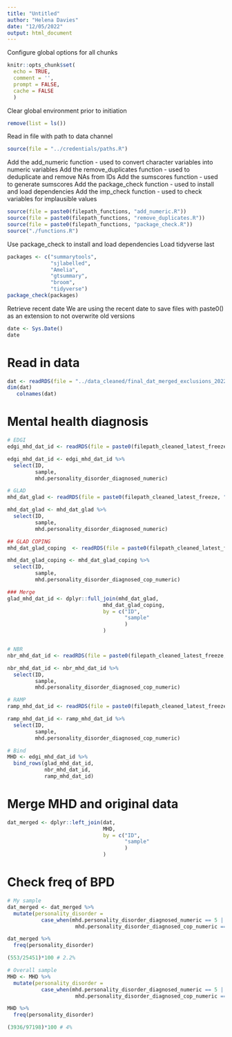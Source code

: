 ```yaml
---
title: "Untitled"
author: "Helena Davies"
date: "12/05/2022"
output: html_document
---
```


Configure global options for all chunks
```r
knitr::opts_chunk$set(
  echo = TRUE,
  comment = '',
  prompt = FALSE,
  cache = FALSE
  )
```

Clear global environment prior to initiation
```r
remove(list = ls())
```

Read in file with path to data channel
```r
source(file = "../credentials/paths.R")
```

Add the add_numeric function - used to convert character variables into numeric variables
Add the remove_duplicates function - used to deduplicate and remove NAs from IDs
Add the sumscores function - used to generate sumscores
Add the package_check function - used to install and load dependencies
Add the imp_check function - used to check variables for implausible values
```r
source(file = paste0(filepath_functions, "add_numeric.R"))
source(file = paste0(filepath_functions, "remove_duplicates.R"))
source(file = paste0(filepath_functions, "package_check.R"))
source("./functions.R")
```

Use package_check to install and load dependencies
Load tidyverse last
```r
packages <- c("summarytools",
              "sjlabelled",
              "Amelia",
              "gtsummary",
              "broom",
              "tidyverse")
package_check(packages)
```

Retrieve recent date
We are using the recent date to save files with paste0() as an extension to not overwrite old versions
```r
date <- Sys.Date()
date
```

# Read in data
```r
dat <- readRDS(file = "../data_cleaned/final_dat_merged_exclusions_2022-05-11.rds")
dim(dat)
   colnames(dat)
```

# Mental health diagnosis
```r
# EDGI
edgi_mhd_dat_id <- readRDS(file = paste0(filepath_cleaned_latest_freeze, "edgi/clinical/mhd_edgi_clean.rds"))

edgi_mhd_dat_id <- edgi_mhd_dat_id %>%
  select(ID,
         sample,
         mhd.personality_disorder_diagnosed_numeric)

# GLAD
mhd_dat_glad <- readRDS(file = paste0(filepath_cleaned_latest_freeze, "glad/clinical/mhd_glad_clean.rds"))

mhd_dat_glad <- mhd_dat_glad %>%
  select(ID,
         sample,
         mhd.personality_disorder_diagnosed_numeric)

## GLAD COPING 
mhd_dat_glad_coping  <- readRDS(file = paste0(filepath_cleaned_latest_freeze, "coping_glad/clinical/mhd_coping_glad_clean.rds"))

mhd_dat_glad_coping <- mhd_dat_glad_coping %>%
  select(ID,
         sample,
         mhd.personality_disorder_diagnosed_cop_numeric)

### Merge
glad_mhd_dat_id <- dplyr::full_join(mhd_dat_glad,
                               mhd_dat_glad_coping,
                               by = c("ID",
                                      "sample"
                                      )
                               )


# NBR
nbr_mhd_dat_id <- readRDS(file = paste0(filepath_cleaned_latest_freeze, "coping_nbr/clinical/mhd_coping_nbr_clean.rds"))

nbr_mhd_dat_id <- nbr_mhd_dat_id %>%
  select(ID,
         sample,
         mhd.personality_disorder_diagnosed_cop_numeric)

# RAMP
ramp_mhd_dat_id <- readRDS(file = paste0(filepath_cleaned_latest_freeze, "ramp/clinical/mhd_ramp_clean.rds"))

ramp_mhd_dat_id <- ramp_mhd_dat_id %>%
  select(ID,
         sample,
         mhd.personality_disorder_diagnosed_cop_numeric)

# Bind
MHD <- edgi_mhd_dat_id %>%
  bind_rows(glad_mhd_dat_id,
            nbr_mhd_dat_id,
            ramp_mhd_dat_id)
```

# Merge MHD and original data
```r
dat_merged <- dplyr::left_join(dat,
                               MHD,
                               by = c("ID",
                                      "sample"
                                      )
                               )

```

# Check freq of BPD
```r
# My sample
dat_merged <- dat_merged %>%
  mutate(personality_disorder =
           case_when(mhd.personality_disorder_diagnosed_numeric == 5 |
                      mhd.personality_disorder_diagnosed_cop_numeric == 5 ~ 1 ))

dat_merged %>%
  freq(personality_disorder)

(553/25451)*100 # 2.2%

# Overall sample
MHD <- MHD %>%
  mutate(personality_disorder =
           case_when(mhd.personality_disorder_diagnosed_numeric == 5 |
                      mhd.personality_disorder_diagnosed_cop_numeric == 5 ~ 1 ))

MHD %>%
  freq(personality_disorder)

(3936/97198)*100 # 4%
```








